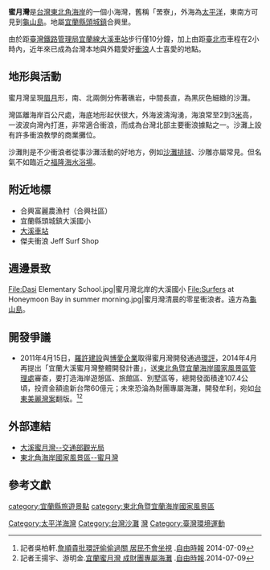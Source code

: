 {{Infobox 台灣景點
|name=蜜月灣
|image=Honeymoon Bay summer morning.jpg
|imagename=
|othername=
|formalname=
|class=
|time=
|facility= 
|measure=
|location={{ROC-TW}}<br>[[宜蘭縣|宜蘭縣]][[頭城鎮|頭城鎮]]合興里
|altitude=
|specialty=
|attention=
|open=
|cost=
|website=
}}

'''蜜月灣'''是[[台灣|台灣]][[東北角海岸國家風景區|東北角海岸]]的一個小海灣，舊稱「罟寮」，外海為[[太平洋|太平洋]]，東南方可見到[[龜山島|龜山島]]。地屬[[宜蘭縣|宜蘭縣]][[頭城鎮|頭城鎮]]合興里。

由於距[[臺灣鐵路管理局|臺灣鐵路管理局]][[宜蘭線|宜蘭線]][[大溪車站|大溪車站]]步行僅10分鐘，加上由距[[臺北市|臺北市]]車程在2小時內，近年來已成為台灣本地與外籍愛好[[衝浪|衝浪]]人士喜愛的地點。

== 地形與活動 ==
蜜月灣呈現[[眉月|眉月]]形，南、北兩側分佈著礁岩，中間長直，為黑灰色細緻的沙灘。

灣區離海岸百公尺處，海底地形起伏很大，外海波濤洶湧，海浪常至2到3[[米_(單位)|米]]高，一波波向灣內打進，非常適合衝浪，而成為台灣北部主要衝浪據點之一。沙灘上設有許多衝浪教學的商業攤位。

沙灘則是不少衝浪者從事沙灘活動的好地方，例如[[沙灘排球|沙灘排球]]、沙雕亦屬常見。但名氣不如臨近之[[福隆海水浴場|福隆海水浴場]]。

== 附近地標 ==
* 合興富麗農漁村（合興社區）
* 宜蘭縣頭城鎮大溪國小
* [[大溪車站|大溪車站]]
*傑夫衝浪 Jeff Surf Shop

== 週邊景致 ==
<gallery>
File:Dasi Elementary School.jpg|蜜月灣北岸的大溪國小
File:Surfers at Honeymoon Bay in summer morning.jpg|蜜月灣清晨的零星衝浪者。遠方為[[龜山島|龜山島]]。
</gallery>

==開發爭議 ==
* 2011年4月15日，[[羅許建設|羅許建設]]與[[博愛企業|博愛企業]]取得蜜月灣開發通過[[環評|環評]]，2014年4月再提出「宜蘭大溪蜜月灣整體開發計畫」，送[[東北角暨宜蘭海岸國家風景區|東北角暨宜蘭海岸國家風景區管理處]]審查，要打造海岸遊憩區、旅館區、別墅區等，總開發面積達107.4公頃，投資金額逾新台幣60億元；未來恐淪為財團專屬海灘，開發牟利，宛如[[美麗灣渡假村爭議|台東美麗灣案]]翻版。<ref>記者吳柏軒.[http://news.ltn.com.tw/news/life/paper/794287 詹順貴批環評偷偷過關 居民不會坐視] {{Wayback|url=http://news.ltn.com.tw/news/life/paper/794287 |date=20181215213202 }}.[[自由時報|自由時報]] 2014-07-09</ref><ref>記者王揚宇、游明金.[http://news.ltn.com.tw/news/focus/paper/794449 宜蘭蜜月灣 成財團專屬海灘] {{Wayback|url=http://news.ltn.com.tw/news/focus/paper/794449 |date=20181212001659 }}.[[自由時報|自由時報]].2014-07-09</ref>

== 外部連結 ==
* [https://www.taiwan.net.tw/m1.aspx?sno=0001106&id=605  大溪蜜月灣--交通部觀光局] {{Wayback|url=https://www.taiwan.net.tw/m1.aspx?sno=0001106&id=605 |date=20210302011852 }}
* [https://www.necoast-nsa.gov.tw/Attraction-Content.aspx?a=272&l=1 東北角海岸國家風景區--蜜月灣] {{Wayback|url=https://www.necoast-nsa.gov.tw/Attraction-Content.aspx?a=272&l=1 |date=20210118135917 }}

==參考文獻==
{{reflist}}


{{台灣環境運動}}

[[category:宜蘭縣旅遊景點|category:宜蘭縣旅遊景點]]
[[category:東北角暨宜蘭海岸國家風景區|category:東北角暨宜蘭海岸國家風景區]]
[[Category:太平洋海灣|Category:太平洋海灣]]
[[Category:台灣沙灘|Category:台灣沙灘]]
[[Category:頭城鎮地理|灣]]
[[Category:臺灣環境運動|Category:臺灣環境運動]]